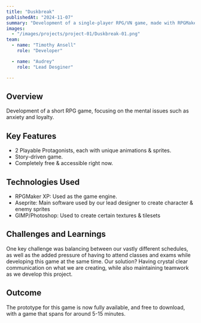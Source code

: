 ```yaml
---
title: "Duskbreak"
publishedAt: "2024-11-07"
summary: "Development of a single-player RPG/VN game, made with RPGMakerXP"
images:
  - "/images/projects/project-01/Duskbreak-01.png"
team:
  - name: "Timothy Ansell"
    role: "Developer"

  - name: "Audrey"
    role: "Lead Desginer"

---
```


## Overview

Development of a short RPG game, focusing on the mental issues such as anxiety and loyalty.

## Key Features

- 2 Playable Protagonists, each with unique animations & sprites.
- Story-driven game.
- Completely free & accessible right now.


## Technologies Used

- RPGMaker XP: Used as the game engine.
- Aseprite: Main software used by our lead designer to create character & enemy sprites
- GIMP/Photoshop: Used to create certain textures & tilesets

## Challenges and Learnings

One key challenge was balancing between our vastly different schedules, as well as the added pressure of having to attend classes and exams while developing this game at the same time. Our solution? Having crystal clear communication on what we are creating, while also maintaining teamwork as we develop this project.

## Outcome

The prototype for this game is now fully available, and free to download, with a game that spans for around 5-15 minutes.